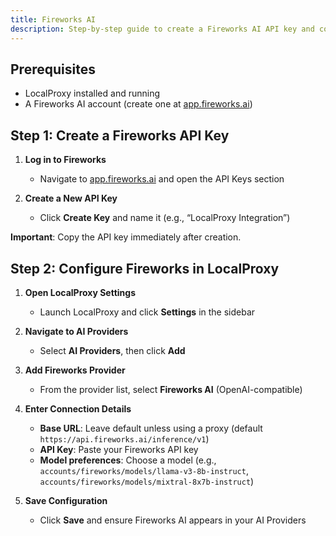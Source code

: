```yaml
---
title: Fireworks AI
description: Step-by-step guide to create a Fireworks AI API key and configure it in LocalProxy
---
```


## Prerequisites

- LocalProxy installed and running
- A Fireworks AI account (create one at [app.fireworks.ai](https://app.fireworks.ai))

## Step 1: Create a Fireworks API Key

1. **Log in to Fireworks**

   - Navigate to [app.fireworks.ai](https://app.fireworks.ai) and open the API Keys section

2. **Create a New API Key**
   - Click **Create Key** and name it (e.g., “LocalProxy Integration”)

**Important**: Copy the API key immediately after creation.

## Step 2: Configure Fireworks in LocalProxy

1. **Open LocalProxy Settings**

   - Launch LocalProxy and click **Settings** in the sidebar

2. **Navigate to AI Providers**

   - Select **AI Providers**, then click **Add**

3. **Add Fireworks Provider**

   - From the provider list, select **Fireworks AI** (OpenAI-compatible)

4. **Enter Connection Details**

   - **Base URL**: Leave default unless using a proxy (default `https://api.fireworks.ai/inference/v1`)
   - **API Key**: Paste your Fireworks API key
   - **Model preferences**: Choose a model (e.g., `accounts/fireworks/models/llama-v3-8b-instruct`, `accounts/fireworks/models/mixtral-8x7b-instruct`)

5. **Save Configuration**
   - Click **Save** and ensure Fireworks AI appears in your AI Providers
